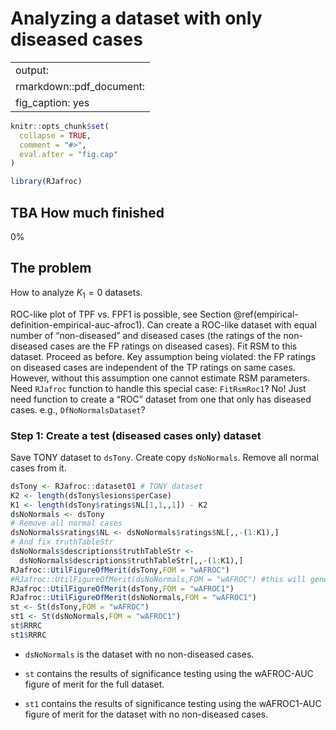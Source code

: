 # Analyzing a dataset with only diseased cases {#analyze-diseased-only-dataset}

---
output:
  rmarkdown::pdf_document:
    fig_caption: yes        
---

```r
knitr::opts_chunk$set(
  collapse = TRUE,
  comment = "#>",
  eval.after = "fig.cap"
)

library(RJafroc)
```




## TBA How much finished {#analyze-diseased-only-dataset-how-much-finished}
0%


## The problem {#analyze-diseased-only-dataset-methods}

How to analyze $K_1 = 0$ datasets.

ROC-like plot of TPF vs. FPF1 is possible, see Section \@ref(empirical-definition-empirical-auc-afroc1). Can create a ROC-like dataset with equal number of "non-diseased" and diseased cases (the ratings of the non-diseased cases are the FP ratings on diseased cases). Fit RSM to this dataset. Proceed as before. Key assumption being violated: the FP ratings on diseased cases are independent of the TP ratings on same cases. However, without this assumption one cannot estimate RSM parameters. Need `RJafroc` function to handle this special case: `FitRsmRoc1`? No! Just need function to create a "ROC" dataset from one that only has diseased cases. e.g., `DfNoNormalsDataset`?


### Step 1: Create a test (diseased cases only) dataset {#analyze-diseased-only-dataset-step-1}

Save TONY dataset to `dsTony`. Create copy `dsNoNormals`. Remove all normal cases from it. 

```r
dsTony <- RJafroc::dataset01 # TONY dataset
K2 <- length(dsTony$lesions$perCase)
K1 <- length(dsTony$ratings$NL[1,1,,1]) - K2
dsNoNormals <- dsTony
# Remove all normal cases
dsNoNormals$ratings$NL <- dsNoNormals$ratings$NL[,,-(1:K1),] 
# And fix truthTableStr
dsNoNormals$descriptions$truthTableStr <- 
  dsNoNormals$descriptions$truthTableStr[,,-(1:K1),]
RJafroc::UtilFigureOfMerit(dsTony,FOM = "wAFROC")
#RJafroc::UtilFigureOfMerit(dsNoNormals,FOM = "wAFROC") #this will generate an error
RJafroc::UtilFigureOfMerit(dsTony,FOM = "wAFROC1")
RJafroc::UtilFigureOfMerit(dsNoNormals,FOM = "wAFROC1")
st <- St(dsTony,FOM = "wAFROC")
st1 <- St(dsNoNormals,FOM = "wAFROC1")
st$RRRC
st1$RRRC
```


* `dsNoNormals` is the dataset with no non-diseased cases. 

* `st` contains the results of significance testing using the wAFROC-AUC figure of merit for the full dataset. 

* `st1` contains the results of significance testing using the wAFROC1-AUC figure of merit for the dataset with no non-diseased cases.


